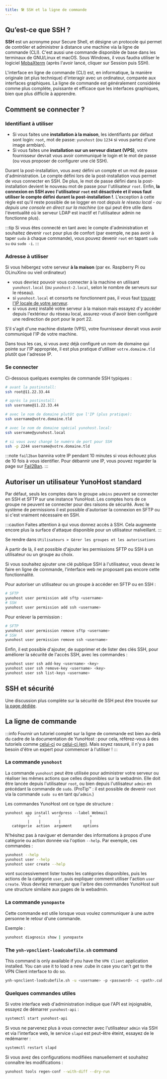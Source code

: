 ```yaml
---
title: 🛠️ SSH et la ligne de commande
---
```



## Qu’est-ce que SSH ?

**SSH** est un acronyme pour Secure Shell, et désigne un protocole qui permet de contrôler et administrer à distance une machine via la ligne de commande (CLI). C'est aussi une commande disponible de base dans les terminaux de GNU/Linux et macOS. Sous Windows, il vous faudra utiliser le logiciel [MobaXterm](https://mobaxterm.mobatek.net/download-home-edition.html) (après l'avoir lancé, cliquer sur Session puis SSH).

L'interface en ligne de commande (CLI) est, en informatique, la manière originale (et plus technique) d'interagir avec un ordinateur, comparée aux interfaces graphiques. La ligne de commande est généralement considérée comme plus complète, puissante et efficace que les interfaces graphiques, bien que plus difficile à apprendre.

## Comment se connecter ?

### Identifiant à utiliser

<Tabs>
<TabItem value="before-postinstall" label="Before running the initial configuration (post-installation)" default>

- Si vous faites une **installation à la maison**, les identifiants par défaut sont login: `root`, mot de passe: `yunohost` (ou `1234` si vous partez d'une image armbian).
- Si vous faites une **installation sur un serveur distant (VPS)**, votre fournisseur devrait vous avoir communiqué le login et le mot de passe (ou vous proposer de configurer une clé SSH).

</TabItem>
<TabItem value="after-postinstall" label="After running the post-installation" default>

Durant la post-installation, vous avez défini un compte et un mot de passe d'administration. Le compte défini lors de la post-installation vous permet de vous connecter en SSH. De plus, le mot de passe défini dans la post-installation devient le nouveau mot de passe pour l'utilisateur `root`. Enfin, **la connexion en SSH avec l'utilisateur `root` est désactivée et il vous faut utiliser le compte défini durant la post-installation !**. L'exception à cette règle est qu'il reste possible de se logger en root *depuis le réseau local - ou depuis une console en direct sur la machine* (ce qui peut être utile dans l'éventualité où le serveur LDAP est inactif et l'utilisateur admin ne fonctionne plus).

:::tip
Si vous êtes connecté en tant avec le compte d'administration et souhaitez devenir `root` pour plus de confort (par exemple, ne pas avoir à taper `sudo` à chaque commande), vous pouvez devenir `root` en tapant `sudo su` ou `sudo -i`.
:::

</TabItem>
</Tabs>

### Adresse à utiliser

Si vous hébergez votre serveur **à la maison** (par ex. Raspberry Pi ou OLinuXino ou vieil ordinateur)

- vous devriez pouvoir vous connecter à la machine en utilisant `yunohost.local` (ou `yunohost-2.local`, selon le nombre de serveurs sur le réseau).
- si `yunohost.local` et consorts ne fonctionnent pas, il vous faut [trouver l'IP locale de votre serveur](/admin/get_started/post_install/find_ip).
- si vous avez installé votre serveur à la maison mais essayez d'y accéder depuis l'extérieur du réseau local, assurez-vous d'avoir bien configuré une redirection de port pour le port 22.

S'il s'agit d'une machine distante (VPS), votre fournisseur devrait vous avoir communiqué l'IP de votre machine.

Dans tous les cas, si vous avez déjà configuré un nom de domaine qui pointe sur l'IP appropriée, il est plus pratique d'utiliser `votre.domaine.tld` plutôt que l'adresse IP.

### Se connecter

Ci-dessous quelques exemples de commande SSH typiques :

```bash
# avant la postinstall:
ssh root@11.22.33.44

# après la postinstall:
ssh username@11.22.33.44

# avec le nom de domaine plutôt que l'IP (plus pratique):
ssh username@votre.domaine.tld

# avec le nom de domaine spécial yunohost.local:
ssh username@yunohost.local

# si vous avez changé le numéro de port pour SSH 
ssh -p 2244 username@votre.domaine.tld
```

:::note
`fail2ban` bannira votre IP pendant 10 minutes si vous échouez plus de 10 fois à vous identifier. Pour débannir une IP, vous pouvez regarder la page sur [Fail2Ban](/admin/troubleshooting/fail2ban).
:::

## Autoriser un utilisateur YunoHost standard

Par défaut, seuls les comptes dans le groupe `admins` peuvent se connecter en SSH et SFTP sur une instance YunoHost. Les comptes hors de ce groupe ne peuvent se connecter pour des raisons de sécurité. Avec le système de permissions il est possible d'autoriser la connexion en SFTP ou si c'est vraiment nécessaire en SSH.

:::caution
Faites attention à qui vous donnez accès à SSH. Cela augmente encore plus la surface d'attaque disponible pour un utilisateur malveillant.
:::

<Tabs>
<TabItem value="web" label="From the web interface">

Se rendre dans `Utilisateurs > Gérer les groupes et les autorisations`

À partir de là, il est possible d'ajouter les permissions SFTP ou SSH à un utilisateur ou un groupe au choix.

Si vous souhaitez ajouter une clé publique SSH à l'utilisateur, vous devez le faire en ligne de commande, l'interface web ne proposant pas encore cette fonctionnalité.

</TabItem>
<TabItem value="cli" label="From the command line">

Pour autoriser un utilisateur ou un groupe à accéder en SFTP ou en SSH :

```bash
# SFTP
yunohost user permission add sftp <username>
# SSH
yunohost user permission add ssh <username>
```

Pour enlever la permission :

```bash
# SFTP
yunohost user permission remove sftp <username>
# SSH
yunohost user permission remove ssh <username>
```

Enfin, il est possible d'ajouter, de supprimer et de lister des clés SSH, pour améliorer la sécurité de l'accès SSH, avec les commandes :

```bash
yunohost user ssh add-key <username> <key>
yunohost user ssh remove-key <username> <key>
yunohost user ssh list-keys <username>
```

</TabItem>
</Tabs>

## SSH et sécurité

Une discussion plus complète sur la sécurité de SSH peut être trouvée sur [la page dédiée](/admin/tutorials/security).

## La ligne de commande

:::info
Fournir un tutoriel complet sur la ligne de commande est bien au-delà du cadre de la documentation de YunoHost : pour cela, référez-vous à des tutoriels comme [celui-ci](https://doc.ubuntu-fr.org/tutoriel/console_ligne_de_commande) ou [celui-ci (en)](http://linuxcommand.org/). Mais soyez rassuré, il n'y a pas besoin d'être un expert pour commencer à l'utiliser !
:::

### La commande `yunohost`

La commande `yunohost` peut être utilisée pour administrer votre serveur ou réaliser les mêmes actions que celles disponibles sur la webadmin. Elle doit être lancée depuis l'utilisateur `root`, ou bien depuis l'utilisateur `admin` en précédant la commande de `sudo`. (ProTip™ : il est possible de devenir `root` via la commande `sudo su` en tant qu'`admin`.)

Les commandes YunoHost ont ce type de structure :

```text
yunohost app install wordpress --label Webmail
          ^    ^        ^             ^
          |    |        |             |
   catégorie  action  argument     options
```

N'hésitez pas à naviguer et demander des informations à propos d'une catégorie ou action donnée via l'option `--help`. Par exemple, ces commandes :

```bash
yunohost --help
yunohost user --help
yunohost user create --help
```

vont successivement lister toutes les catégories disponibles, puis les actions de la catégorie `user`, puis expliquer comment utiliser l'action `user create`. Vous devriez remarquer que l'arbre des commandes YunoHost suit une structure similaire aux pages de la webadmin.

### La commande `yunopaste`

Cette commande est utile lorsque vous voulez communiquer à une autre personne le retour d'une commande.

Exemple :

```bash
yunohost diagnosis show | yunopaste
```

### The `ynh-vpnclient-loadcubefile.sh` command

This command is only available if you have the `VPN Client` application installed. You can use it to load a new .cube in case you can't get to the VPN Client interface to do so.

```bash
ynh-vpnclient-loadcubefile.sh -u <username> -p <password> -c <path>.cube
```

### Quelques commandes utiles

Si votre interface web d'administration indique que l'API est injoignable, essayez de démarrer `yunohost-api` :

```bash
systemctl start yunohost-api
```

Si vous ne parvenez plus à vous connecter avec l'utilisateur `admin` via SSH et via l'interface web, le service `slapd` est peut-être éteint, essayez de le redémarrer :

```bash
systemctl restart slapd
```

Si vous avez des configurations modifiées manuellement et souhaitez connaître les modifications :

```bash
yunohost tools regen-conf --with-diff --dry-run
```
